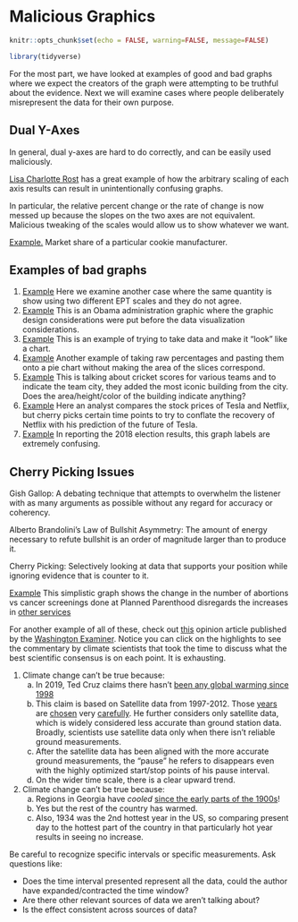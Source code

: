 # Malicious Graphics

```r
knitr::opts_chunk$set(echo = FALSE, warning=FALSE, message=FALSE)
```
```r
library(tidyverse)
```

For the most part, we have looked at examples of good and bad graphs where we expect the creators of the graph were attempting to be truthful about the evidence. Next we will examine cases where people deliberately misrepresent the data for their own purpose.

## Dual Y-Axes
In general, dual y-axes are hard to do correctly, and can be easily used maliciously.

[Lisa Charlotte Rost](https://blog.datawrapper.de/dualaxis/) has a great example of how the arbitrary scaling of each axis results can result in unintentionally confusing graphs.

In particular, the relative percent change or the rate of change is now messed up because the slopes on the two axes are not equivalent. Malicious tweaking of the scales would allow us to show whatever we want.

[Example.](https://badvisualisations.tumblr.com/image/186899740601) Market share of a particular cookie manufacturer.


## Examples of bad graphs

  1.  [Example](https://eagereyes.org/blog/2008/linear-vs-quadratic-change) Here we examine another case where the same quantity is show using two different EPT scales and they do not agree.
  2.  [Example](https://twitter.com/ObamaWhiteHouse/status/677189256834609152/photo/1) This is an Obama administration graphic where the graphic design considerations were put before the data visualization considerations.
  3.  [Example](https://www.uv.uio.no/cemo/english/studies/news/really-bad-data-graphics-competition.html) This is an example of trying to take data and make it "look" like a chart.
  4.  [Example](https://i.redd.it/5lcfql006xv31.png) Another example of taking raw percentages and pasting them onto a pie chart without making the area of the slices correspond.
  5.  [Example](https://badvisualisations.tumblr.com/image/187107071331) This is talking about cricket scores for various teams and to indicate the team city, they added the most iconic building from the city.  Does the area/height/color of the building indicate anything?
  6.  [Example](https://www.cnbc.com/2019/06/12/tesla-looks-like-netflix-did-in-2011and-it-may-see-a-similar-recovery.html) Here an analyst compares the stock prices of Tesla and Netflix, but cherry picks certain time points to try to conflate the recovery of Netflix with his prediction of the future of Tesla.
  7. [Example](https://i.redd.it/8ygd8oczmm301.jpg) In reporting the 2018 election results, this graph labels are extremely confusing.


## Cherry Picking Issues

Gish Gallop: A debating technique that attempts to overwhelm the listener with as many arguments as possible without any regard for accuracy or coherency. 

Alberto Brandolini's Law of Bullshit Asymmetry: The amount of energy necessary to refute bullshit is an order of magnitude larger than to produce it.

Cherry Picking: Selectively looking at data that supports your position while ignoring evidence that is counter to it.

[Example](https://twitter.com/rsimmon/status/923344256713965568/photo/1) This simplistic graph shows the change in the number of abortions vs cancer screenings done at Planned Parenthood  disregards the increases in [other services](https://twitter.com/rsimmon/status/923344256713965568/photo/2)

For another example of all of these, check out [this](https://via.hypothes.is/https://www.washingtonexaminer.com/opinion/op-eds/the-great-failure-of-the-climate-models) opinion article published by the [Washington Examiner](https://www.adfontesmedia.com/static-mbc/). Notice you can click on the highlights to see the commentary by climate scientists that took the time to discuss what the best scientific consensus is on each point. It is exhausting.

1. Climate change can't be true because: 
    a) In 2019, Ted Cruz claims there hasn't [been any global warming since 1998](https://www.youtube.com/watch?v=Z0JWONI-d9w&t=2m47s)    
    b) This claim is based on Satellite data from 1997-2012. Those [years](https://www.sfgate.com/technology/dotcommentary/article/How-climate-deniers-abuse-statistics-to-mislead-4677033.php) are [chosen](https://www.climate.gov/news-features/climate-qa/did-global-warming-stop-1998) very [carefully](https://en.wikipedia.org/wiki/Global_warming_hiatus#/media/File:Temperaturanstieg-vergleich-zwischen-ausschnitt-und-gesamtverlauf.gif). He further considers only satellite data, which is widely considered less accurate than ground station data. Broadly, scientists use satellite data only when there isn't reliable ground measurements.
    c) After the satellite data has been aligned with the more accurate ground measurements, the "pause" he refers to disappears even with the highly optimized start/stop points of his pause interval.
    d) On the wider time scale, there is a clear upward trend.
    
2. Climate change can't be true because:
    a) Regions in Georgia have *cooled* [since the early parts of the 1900s](https://github.com/dereksonderegger/141/raw/master/Images/Cherry_Picking_USA_Temperature_Change_Since_Early_1900s.png)!
    b) Yes but the rest of the country has warmed.
    c) Also, 1934 was the 2nd hottest year in the US, so comparing present day to the hottest part of the country in that particularly hot year results in seeing no increase.
    

Be careful to recognize specific intervals or specific measurements. Ask questions like:

* Does the time interval presented represent all the data, could the author have expanded/contracted the time window?
* Are there other relevant sources of data we aren't talking about?
* Is the effect consistent across sources of data?
    
